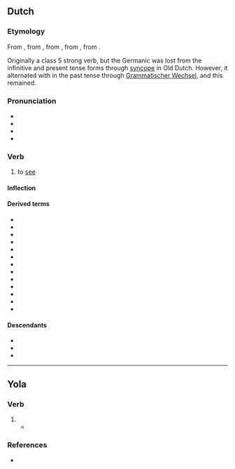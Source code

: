 {{also|Zień|žien}}
==Dutch==

===Etymology===
From {{inh|nl|dum|sien}}, from {{inh|nl|odt|sian}}, from {{inh|nl|gmw-pro|*sehwan}}, from {{inh|nl|gem-pro|*sehwaną}}, from {{der|nl|ine-pro|*sekʷ-||to see, notice}}.

Originally a class 5 strong verb, but the Germanic {{m|gem-pro||*h}} was lost from the infinitive and present tense forms through [[syncope]] in Old Dutch. However, it alternated with {{m|gem-pro||*g}} in the past tense through [[w:Grammatischer Wechsel|Grammatischer Wechsel]], and this remained.

===Pronunciation===
* {{IPA|nl|/zin/}}
* {{audio|nl|Nl-zien.ogg|audio}}
* {{hyphenation|nl|zien}}
* {{rhymes|nl|in|s=1}}

===Verb===
{{nl-verb}}

# {{lb|nl|transitive}} to [[see]]
#: {{ux|nl|Ik '''zie''' jouw kat!|I '''see''' your cat!}}

====Inflection====
{{nl-conj-st|class=5|zie|zag|zien|zie||zaagt|vnoun=zicht|vnoung=f}}

====Derived terms====
* {{l|nl|aanzien}}
* {{l|nl|afzien}}
* {{l|nl|bezien}}
* {{l|nl|doorzien}}
* {{l|nl|graag zien}}
* {{l|nl|herzien}}
* {{l|nl|inzien}}
* {{l|nl|neerzien}}
* {{l|nl|ongezien}}
* {{l|nl|ontzien}}
* {{l|nl|uitzien}}
* {{l|nl|voorzien}}
* {{l|nl|zien zitten}}

====Descendants====
* {{desc|af|sien}}
* {{desc|jvd|sien|siet}}
* {{desc|gmw-jdt|zîn|zîne}}

----
==Yola==

===Verb===
{{head|yol|verb}}

# {{present participle of|yol|zey}}
#* {{quote-book|yol|year=1927|chapter=ZONG OF TWI MAARKEET MOANS|line=9|title=THE ANCIENT DIALECT OF THE BARONIES OF FORTH AND BARGY, COUNTY WEXFORD|passage='''Zien''', "a blaak vall, a blaak vall, Ich meigh vella knew,|translation='''Saying''' "a black fall, a black fall——I might well have known,}}

===References===
* {{R:Browne 1927|page=129}}